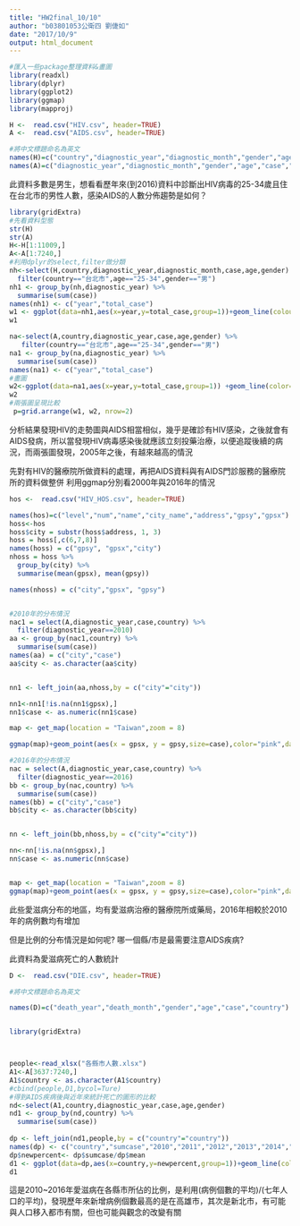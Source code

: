 ---
title: "HW2final_10/10"
author: "b03801053公衛四 劉倢如"
date: "2017/10/9"
output: html_document
---

```{r setup, include=FALSE}
#匯入一些package整理資料&畫圖
library(readxl)
library(dplyr)
library(ggplot2)
library(ggmap)
library(mapproj)
```

```{r}
H <-  read.csv("HIV.csv", header=TRUE)
A <-  read.csv("AIDS.csv", header=TRUE)

```



```{r}
#將中文標題命名為英文
names(H)=c("country","diagnostic_year","diagnostic_month","gender","age","case")
names(A)=c("diagnostic_year","diagnostic_month","gender","age","case","country")
```

此資料多數是男生，想看看歷年來(到2016)資料中診斷出HIV病毒的25-34歲且住在台北市的男性人數，感染AIDS的人數分佈趨勢是如何？


```{r}
library(gridExtra)
#先看資料型態
str(H)
str(A)
H<-H[1:11009,]
A<-A[1:7240,]
#利用dplyr的select,filter做分類
nh<-select(H,country,diagnostic_year,diagnostic_month,case,age,gender) %>%
  filter(country=="台北市",age=="25-34",gender=="男")
nh1 <- group_by(nh,diagnostic_year) %>%
  summarise(sum(case))
names(nh1) <- c("year","total_case")
w1 <- ggplot(data=nh1,aes(x=year,y=total_case,group=1))+geom_line(colour="blue")+geom_point(colour="red")
w1   

na<-select(A,country,diagnostic_year,case,age,gender) %>%
   filter(country=="台北市",age=="25-34",gender=="男")
na1 <- group_by(na,diagnostic_year) %>%
  summarise(sum(case))
names(na1) <- c("year","total_case")
#畫圖
w2<-ggplot(data=na1,aes(x=year,y=total_case,group=1)) +geom_line(color="green")+geom_point(colour="orange")
w2
#兩張圖呈現比較
 p=grid.arrange(w1, w2, nrow=2)
```


分析結果發現HIV的走勢圖與AIDS相當相似，幾乎是確診有HIV感染，之後就會有AIDS發病，所以當發現HIV病毒感染後就應該立刻投藥治療，以便追蹤後續的病況，而兩張圖發現，2005年之後，有越來越高的情況



先對有HIV的醫療院所做資料的處理，再把AIDS資料與有AIDS門診服務的醫療院所的資料做整併
利用ggmap分別看2000年與2016年的情況
```{r warning=FALSE}
hos <-  read.csv("HIV_HOS.csv", header=TRUE)

names(hos)=c("level","num","name","city_name","address","gpsy","gpsx")
hoss<-hos
hoss$city = substr(hoss$address, 1, 3)
hoss = hoss[,c(6,7,8)]
names(hoss) = c("gpsy", "gpsx","city")
nhoss = hoss %>% 
  group_by(city) %>%
  summarise(mean(gpsx), mean(gpsy))

names(nhoss) = c("city","gpsx", "gpsy")


#2010年的分布情況
nac1 = select(A,diagnostic_year,case,country) %>%
  filter(diagnostic_year==2010)
aa <- group_by(nac1,country) %>%
  summarise(sum(case))
names(aa) = c("city","case")
aa$city <- as.character(aa$city)


nn1 <- left_join(aa,nhoss,by = c("city"="city"))

nn1<-nn1[!is.na(nn1$gpsx),]
nn1$case <- as.numeric(nn1$case)

map <- get_map(location = "Taiwan",zoom = 8)

ggmap(map)+geom_point(aes(x = gpsx, y = gpsy,size=case),color="pink",data = nn1)

```




```{r}
#2016年的分布情況
nac = select(A,diagnostic_year,case,country) %>%
  filter(diagnostic_year==2016)
bb <- group_by(nac,country) %>%
  summarise(sum(case))
names(bb) = c("city","case")
bb$city <- as.character(bb$city)


nn <- left_join(bb,nhoss,by = c("city"="city"))

nn<-nn[!is.na(nn$gpsx),]
nn$case <- as.numeric(nn$case)


map <- get_map(location = "Taiwan",zoom = 8)
ggmap(map)+geom_point(aes(x = gpsx, y = gpsy,size=case),color="pink",data = nn)

```

此些愛滋病分布的地區，均有愛滋病治療的醫療院所或藥局，2016年相較於2010年的病例數均有增加




但是比例的分布情況是如何呢?
哪一個縣/市是最需要注意AIDS疾病?

此資料為愛滋病死亡的人數統計

```{r}
D <-  read.csv("DIE.csv", header=TRUE)

#將中文標題命名為英文

names(D)=c("death_year","death_month","gender","age","case","country")


library(gridExtra)



people<-read_xlsx("各縣市人數.xlsx")
A1<-A[3637:7240,]
A1$country <- as.character(A1$country)
#cbind(people,D1,bycol=Ture)
#得到AIDS疾病後與近年來統計死亡的圖形的比較
nd<-select(A1,country,diagnostic_year,case,age,gender)  
nd1 <- group_by(nd,country) %>%
  summarise(sum(case))
    
dp <- left_join(nd1,people,by = c("country"="country"))
names(dp) <- c("country","sumcase","2010","2011","2012","2013","2014","2015","2016","sum","mean")
dp$newpercent<- dp$sumcase/dp$mean
d1 <- ggplot(data=dp,aes(x=country,y=newpercent,group=1))+geom_line(colour="blue")+geom_point(colour="red")
d1   


```

這是2010~2016年愛滋病在各縣市所佔的比例，是利用(病例個數的平均)/(七年人口的平均)，發現歷年來新增病例個數最高的是在高雄市，其次是新北市，有可能與人口移入都市有關，但也可能與觀念的改變有關